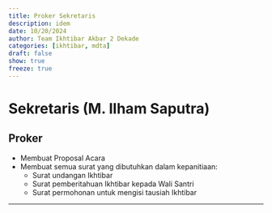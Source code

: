 ```yaml
---
title: Proker Sekretaris
description: idem
date: 10/20/2024
author: Team Ikhtibar Akbar 2 Dekade
categories: [ikhtibar, mdta]
draft: false
show: true
freeze: true
---
```


# Sekretaris (M. Ilham Saputra)

## Proker

* Membuat Proposal Acara
* Membuat semua surat yang dibutuhkan dalam kepanitiaan:
  - Surat undangan Ikhtibar
  - Surat pemberitahuan Ikhtibar kepada Wali Santri
  - Surat permohonan untuk mengisi tausiah Ikhtibar

----------
